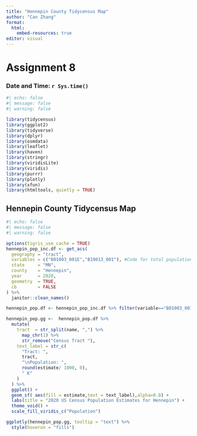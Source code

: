 ---
title: "Hennepin County Tidycensus Map"
author: "Can Zhang"
format: 
  html:
    embed-resources: true
editor: visual
---

# Assignment 8

### Date and Time: `r Sys.time()`

```{r}
#| echo: false
#| message: false
#| warning: false

library(tidycensus)
library(ggplot2)
library(tidyverse)
library(dplyr)
library(osmdata)
library(leaflet)
library(haven)
library(stringr)
library(viridisLite)
library(viridis)
library(purrr)
library(plotly)
library(xfun)
library(htmltools, quietly = TRUE)
```

## **Hennepin County Tidycensus Map**

```{r}
#| echo: false
#| message: false
#| warning: false

options(tigris_use_cache = TRUE)
hennepin_pop_inc.df <- get_acs(
  geography = "tract",
  variables = c("B01003_001E","B19013_001"), #Code for total population and median income
  state     = "MN",
  county    = "Hennepin",
  year      = 2020,
  geometry  = TRUE,
  cb        = FALSE
) %>%
  janitor::clean_names() 

hennepin_pop.df <- hennepin_pop_inc.df %>% filter(variable=="B01003_001")

hennepin_pop.gg <-  hennepin_pop.df %>%
  mutate(
    tract  = str_split(name, ",") %>%
      map_chr(1) %>%
      str_remove("Census Tract "),
    text_label = str_c(
      "Tract: ",
      tract,
      "\nPopulation: ",
      round(estimate/ 1000, 0), 
      " K"
    )
  ) %>%
  ggplot() + 
  geom_sf( aes(fill = estimate,text = text_label),alpha=0.8) + 
  labs(title = "2020 US Census Population Estimates for Hennepin") + 
  theme_void() + 
  scale_fill_viridis_c("Population")

ggplotly(hennepin_pop.gg, tooltip = "text") %>%
  style(hoveron = "fills")
```
